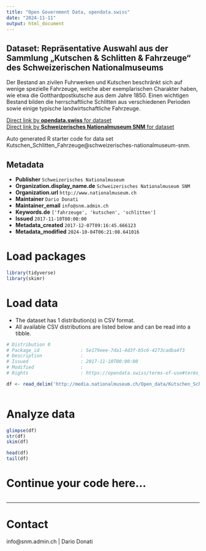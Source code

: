 ```yaml
---
title: "Open Government Data, opendata.swiss"
date: "2024-11-11"
output: html_document
---
```


## Dataset: Repräsentative Auswahl aus der Sammlung „Kutschen & Schlitten & Fahrzeuge“ des Schweizerischen Nationalmuseums

Der Bestand an zivilen Fuhrwerken und Kutschen beschränkt sich auf wenige spezielle Fahrzeuge, welche aber exemplarischen Charakter haben, wie etwa die Gotthardpostkutsche aus dem Jahre 1850. Einen wichtigen Bestand bilden die herrschaftliche Schlitten aus verschiedenen Perioden sowie einige typische landwirtschaftliche Fahrzeuge.

[Direct link by **opendata.swiss** for dataset](https://opendata.swiss/de/dataset/kutschen_schlitten_fahrzeuge)<br>
[Direct link by **Schweizerisches Nationalmuseum SNM** for dataset](https://www.nationalmuseum.ch/sammlung_online/)

Auto generated R starter code for data set Kutschen_Schlitten_Fahrzeuge@schweizerisches-nationalmuseum-snm.

## Metadata

- **Publisher** `Schweizerisches Nationalmuseum`
- **Organization.display_name.de** `Schweizerisches Nationalmuseum SNM`
- **Organization.url** `http://www.nationalmuseum.ch`
- **Maintainer** `Dario Donati`
- **Maintainer_email** `info@snm.admin.ch`
- **Keywords.de** `['fahrzeuge', 'kutschen', 'schlitten']`
- **Issued** `2017-11-10T00:00:00`
- **Metadata_created** `2017-12-07T09:16:45.666123`
- **Metadata_modified** `2024-10-04T06:21:08.641016`


# Load packages

```r

library(tidyverse)
library(skimr)

```

# Load data

-   The dataset has 1 distribution(s) in CSV format.
-   All available CSV distributions are listed below and can be read into a tibble.

```r

# Distribution 0
# Package_id               : 5e179eee-7da1-4d3f-b5c6-4273cadba4f3
# Description              : 
# Issued                   : 2017-11-10T00:00:00
# Modified                 : 
# Rights                   : https://opendata.swiss/terms-of-use#terms_by

df <- read_delim('http://media.nationalmuseum.ch/Open_data/Kutschen_Schlitten_Fahrzeuge.csv')



```

# Analyze data

```r

glimpse(df)
str(df)
skim(df)

head(df)
tail(df)

```

# Continue your code here...

```r

```

------------------------------------------------------------------------

# Contact

info@snm.admin.ch | Dario Donati
